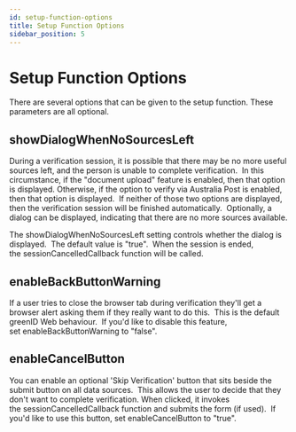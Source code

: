 ```yaml
---
id: setup-function-options
title: Setup Function Options
sidebar_position: 5
---
```


# Setup Function Options

There are several options that can be given to the setup function. These parameters are all optional.

## showDialogWhenNoSourcesLeft

During a verification session, it is possible that there may be no more useful sources left, and the person is unable to complete verification.  In this circumstance, if the "document upload" feature is enabled, then that option is displayed. Otherwise, if the option to verify via Australia Post is enabled, then that option is displayed.  If neither of those two options are displayed, then the verification session will be finished automatically.  Optionally, a dialog can be displayed, indicating that there are no more sources available.

The showDialogWhenNoSourcesLeft setting controls whether the dialog is displayed.  The default value is "true".  When the session is ended, the sessionCancelledCallback function will be called.

## enableBackButtonWarning

If a user tries to close the browser tab during verification they'll get a browser alert asking them if they really want to do this.  This is the default greenID Web behaviour.  If you'd like to disable this feature, set enableBackButtonWarning to "false".

## enableCancelButton

You can enable an optional 'Skip Verification' button that sits beside the submit button on all data sources.  This allows the user to decide that they don't want to complete verification. When clicked, it invokes the sessionCancelledCallback function and submits the form (if used).  If you'd like to use this button, set enableCancelButton to "true".
